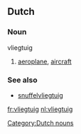 ==Dutch==
===Noun===
vliegtuig

#[[aeroplane]], [[aircraft]]

===See also===
*[[snuffelvliegtuig]]

[[Category:Dutch nouns]]

[[fr:vliegtuig]]
[[nl:vliegtuig]]